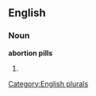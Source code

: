 
==English==

===Noun===
'''abortion pills'''

# {{plural of|[[abortion pill]]}}

[[Category:English plurals]]